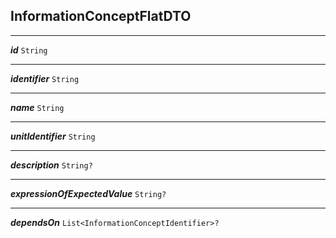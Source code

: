 


## InformationConceptFlatDTO



---

***id*** `String`

---

***identifier*** `String`

---

***name*** `String`

---

***unitIdentifier*** `String`

---

***description*** `String?`

---

***expressionOfExpectedValue*** `String?`

---

***dependsOn*** `List<InformationConceptIdentifier>?`
